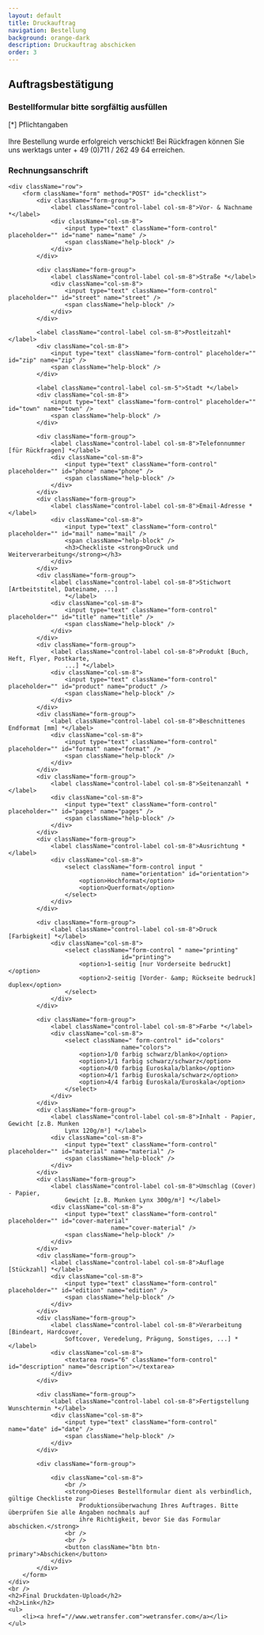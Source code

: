 ```yaml
---
layout: default
title: Druckauftrag
navigation: Bestellung
background: orange-dark
description: Druckauftrag abschicken
order: 3
---
```

<div className="flowing-text">
	<h2>Auftragsbestätigung</h2>
	<h3>Bestellformular bitte sorgfältig ausfüllen</h3>
	<div className="text-small">[*] Pflichtangaben</div>
	<br />
	<div id="success" className="alert alert-info text-center hidden">
		Ihre Bestellung wurde erfolgreich verschickt! Bei Rückfragen können Sie uns werktags unter + 49
		(0)711 / 262 49 64 erreichen.
	</div>
	<h3>Rechnungsanschrift</h3>
	<div id="notifications" className="alert alert-danger hidden" />

	<div className="row">
		<form className="form" method="POST" id="checklist">
			<div className="form-group">
				<label className="control-label col-sm-8">Vor- & Nachname *</label>
				<div className="col-sm-8">
					<input type="text" className="form-control" placeholder="" id="name" name="name" />
					<span className="help-block" />
				</div>
			</div>

			<div className="form-group">
				<label className="control-label col-sm-8">Straße *</label>
				<div className="col-sm-8">
					<input type="text" className="form-control" placeholder="" id="street" name="street" />
					<span className="help-block" />
				</div>
			</div>

			<label className="control-label col-sm-8">Postleitzahl*</label>
			<div className="col-sm-8">
				<input type="text" className="form-control" placeholder="" id="zip" name="zip" />
				<span className="help-block" />
			</div>

			<label className="control-label col-sm-5">Stadt *</label>
			<div className="col-sm-8">
				<input type="text" className="form-control" placeholder="" id="town" name="town" />
				<span className="help-block" />
			</div>

			<div className="form-group">
				<label className="control-label col-sm-8">Telefonnummer [für Rückfragen] *</label>
				<div className="col-sm-8">
					<input type="text" className="form-control" placeholder="" id="phone" name="phone" />
					<span className="help-block" />
				</div>
			</div>
			<div className="form-group">
				<label className="control-label col-sm-8">Email-Adresse *</label>
				<div className="col-sm-8">
					<input type="text" className="form-control" placeholder="" id="mail" name="mail" />
					<span className="help-block" />
					<h3>Checkliste <strong>Druck und Weiterverarbeitung</strong></h3>
				</div>
			</div>
			<div className="form-group">
				<label className="control-label col-sm-8">Stichwort [Artbeitstitel, Dateiname, ...]
					*</label>
				<div className="col-sm-8">
					<input type="text" className="form-control" placeholder="" id="title" name="title" />
					<span className="help-block" />
				</div>
			</div>
			<div className="form-group">
				<label className="control-label col-sm-8">Produkt [Buch, Heft, Flyer, Postkarte,
					...] *</label>
				<div className="col-sm-8">
					<input type="text" className="form-control" placeholder="" id="product" name="product" />
					<span className="help-block" />
				</div>
			</div>
			<div className="form-group">
				<label className="control-label col-sm-8">Beschnittenes Endformat [mm] *</label>
				<div className="col-sm-8">
					<input type="text" className="form-control" placeholder="" id="format" name="format" />
					<span className="help-block" />
				</div>
			</div>
			<div className="form-group">
				<label className="control-label col-sm-8">Seitenanzahl *</label>
				<div className="col-sm-8">
					<input type="text" className="form-control" placeholder="" id="pages" name="pages" />
					<span className="help-block" />
				</div>
			</div>
			<div className="form-group">
				<label className="control-label col-sm-8">Ausrichtung *</label>
				<div className="col-sm-8">
					<select className="form-control input "
									name="orientation" id="orientation">
						<option>Hochformat</option>
						<option>Querformat</option>
					</select>
				</div>
			</div>

			<div className="form-group">
				<label className="control-label col-sm-8">Druck [Farbigkeit] *</label>
				<div className="col-sm-8">
					<select className="form-control " name="printing"
									id="printing">
						<option>1-seitig [nur Vorderseite bedruckt]</option>
						<option>2-seitig [Vorder- &amp; Rückseite bedruck] duplex</option>
					</select>
				</div>
			</div>

			<div className="form-group">
				<label className="control-label col-sm-8">Farbe *</label>
				<div className="col-sm-8">
					<select className=" form-control" id="colors"
									name="colors">
						<option>1/0 farbig schwarz/blanko</option>
						<option>1/1 farbig schwarz/schwarz</option>
						<option>4/0 farbig Euroskala/blanko</option>
						<option>4/1 farbig Euroskala/schwarz</option>
						<option>4/4 farbig Euroskala/Euroskala</option>
					</select>
				</div>
			</div>
			<div className="form-group">
				<label className="control-label col-sm-8">Inhalt - Papier, Gewicht [z.B. Munken
					Lynx 120g/m²] *</label>
				<div className="col-sm-8">
					<input type="text" className="form-control" placeholder="" id="material" name="material" />
					<span className="help-block" />
				</div>
			</div>
			<div className="form-group">
				<label className="control-label col-sm-8">Umschlag (Cover) - Papier,
					Gewicht [z.B. Munken Lynx 300g/m²] *</label>
				<div className="col-sm-8">
					<input type="text" className="form-control" placeholder="" id="cover-material"
								 name="cover-material" />
					<span className="help-block" />
				</div>
			</div>
			<div className="form-group">
				<label className="control-label col-sm-8">Auflage [Stückzahl] *</label>
				<div className="col-sm-8">
					<input type="text" className="form-control" placeholder="" id="edition" name="edition" />
					<span className="help-block" />
				</div>
			</div>
			<div className="form-group">
				<label className="control-label col-sm-8">Verarbeitung [Bindeart, Hardcover,
					Softcover, Veredelung, Prägung, Sonstiges, ...] * </label>
				<div className="col-sm-8">
					<textarea rows="6" className="form-control" id="description" name="description"></textarea>
				</div>
			</div>

			<div className="form-group">
				<label className="control-label col-sm-8">Fertigstellung Wunschtermin *</label>
				<div className="col-sm-8">
					<input type="text" className="form-control" name="date" id="date" />
					<span className="help-block" />
				</div>
			</div>

			<div className="form-group">

				<div className="col-sm-8">
					<br />
					<strong>Dieses Bestellformular dient als verbindlich, gültige Checkliste zur
						Produktionsüberwachung Ihres Auftrages. Bitte überprüfen Sie alle Angaben nochmals auf
						ihre Richtigkeit, bevor Sie das Formular abschicken.</strong>
					<br />
					<br />
					<button className="btn btn-primary">Abschicken</button>
				</div>
			</div>
		</form>
	</div>
	<br />
	<h2>Final Druckdaten-Upload</h2>
	<h2>Link</h2>
	<ul>
		<li><a href="//www.wetransfer.com">wetransfer.com</a></li>
	</ul>
</div>
